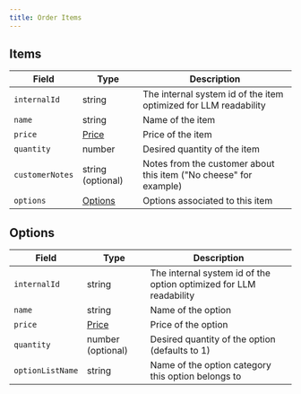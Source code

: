 ```yaml
---
title: Order Items
---
```


## Items

| Field           | Type                        | Description                                                       |
| --------------- | --------------------------- | ----------------------------------------------------------------- |
| `internalId`    | string                      | The internal system id of the item optimized for LLM readability  |
| `name`          | string                      | Name of the item                                                  |
| `price`         | [Price](../common/price.md) | Price of the item                                                 |
| `quantity`      | number                      | Desired quantity of the item                                      |
| `customerNotes` | string (optional)           | Notes from the customer about this item ("No cheese" for example) |
| `options`       | [Options](#options)         | Options associated to this item                                   |

## Options

| Field            | Type                        | Description                                                        |
| ---------------- | --------------------------- | ------------------------------------------------------------------ |
| `internalId`     | string                      | The internal system id of the option optimized for LLM readability |
| `name`           | string                      | Name of the option                                                 |
| `price`          | [Price](../common/price.md) | Price of the option                                                |
| `quantity`       | number (optional)           | Desired quantity of the option (defaults to 1)                     |
| `optionListName` | string                      | Name of the option category this option belongs to                 |
